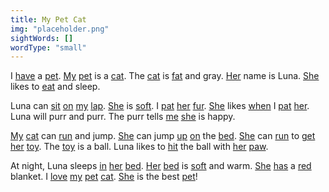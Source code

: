 ```yaml
---
title: My Pet Cat
img: "placeholder.png"
sightWords: []
wordType: "small"
---
```


I <u>have</u> a <u>pet</u>. <u>My</u> <u>pet</u> is a <u>cat</u>. The <u>cat</u> is <u>fat</u> and gray. <u>Her</u> name is Luna. <u>She</u> likes to <u>eat</u> and sleep.

Luna can <u>sit</u> <u>on</u> <u>my</u> <u>lap</u>. <u>She</u> is <u>soft</u>. I <u>pat</u> <u>her</u> <u>fur</u>. <u>She</u> likes <u>when</u> I <u>pat</u> <u>her</u>. Luna will purr and purr. The purr tells <u>me</u> <u>she</u> is happy.

<u>My</u> <u>cat</u> can <u>run</u> and jump. <u>She</u> can jump <u>up</u> <u>on</u> the <u>bed</u>. <u>She</u> can <u>run</u> to <u>get</u> <u>her</u> <u>toy</u>. The <u>toy</u> is a ball. Luna likes to <u>hit</u> the ball with <u>her</u> <u>paw</u>.

At night, Luna sleeps <u>in</u> <u>her</u> <u>bed</u>. <u>Her</u> <u>bed</u> is <u>soft</u> and warm. <u>She</u> <u>has</u> a <u>red</u> blanket. I <u>love</u> <u>my</u> <u>pet</u> <u>cat</u>. <u>She</u> is the best <u>pet</u>!